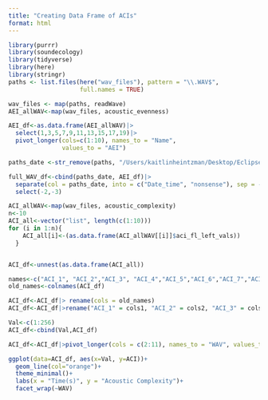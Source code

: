 ```yaml
---
title: "Creating Data Frame of ACIs"
format: html
---
```


```r
library(purrr)
library(soundecology)
library(tidyverse)
library(here)
library(stringr)
paths <- list.files(here("wav_files"), pattern = "\\.WAV$",
                    full.names = TRUE)

wav_files <- map(paths, readWave)
AEI_allWAV<-map(wav_files, acoustic_evenness)

AEI_df<-as.data.frame(AEI_allWAV)|>
  select(1,3,5,7,9,11,13,15,17,19)|>
  pivot_longer(cols=c(1:10), names_to = "Name",
               values_to = "AEI")

paths_date <-str_remove(paths, "/Users/kaitlinheintzman/Desktop/Eclipse_SYE/wav_files/")

full_WAV_df<-cbind(paths_date, AEI_df)|>
  separate(col = paths_date, into = c("Date_time", "nonsense"), sep = -4)|>
  select(-2,-3)


```

```r
ACI_allWAV<-map(wav_files, acoustic_complexity)
n<-10
ACI_all<-vector("list", length(c(1:10)))
for (i in 1:n){
    ACI_all[i]<-(as.data.frame(ACI_allWAV[[i]]$aci_fl_left_vals))
  } 


ACI_df<-unnest(as.data.frame(ACI_all))

names<-c("ACI_1", "ACI_2","ACI_3", "ACI_4","ACI_5","ACI_6","ACI_7","ACI_8","ACI_9","ACI_10")
old_names<-colnames(ACI_df)

ACI_df<-ACI_df|> rename(cols = old_names)
ACI_df<-ACI_df|>rename("ACI_1" = cols1, "ACI_2" = cols2, "ACI_3" = cols3, "ACI_4" = cols4, "ACI_5" = cols5, "ACI_6" = cols6, "ACI_7" = cols7, "ACI_8" = cols8, "ACI_9" = cols9, "ACI_10" = cols10)

Val<-c(1:256)
ACI_df<-cbind(Val,ACI_df)

ACI_df<-ACI_df|>pivot_longer(cols = c(2:11), names_to = "WAV", values_to = "ACI")
```

```r
ggplot(data=ACI_df, aes(x=Val, y=ACI))+
  geom_line(col="orange")+
  theme_minimal()+
  labs(x = "Time(s)", y = "Acoustic Complexity")+
  facet_wrap(~WAV)
```

